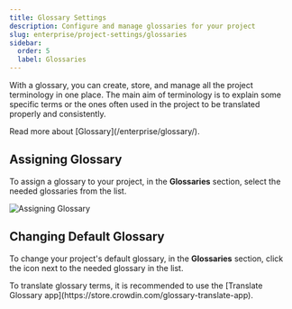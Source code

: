 ```yaml
---
title: Glossary Settings
description: Configure and manage glossaries for your project
slug: enterprise/project-settings/glossaries
sidebar:
  order: 5
  label: Glossaries
---
```



With a glossary, you can create, store, and manage all the project terminology in one place. The main aim of terminology is to explain some specific terms or the ones often used in the project to be translated properly and consistently.

<ReadMore>
  Read more about [Glossary](/enterprise/glossary/).
</ReadMore>

## Assigning Glossary

To assign a glossary to your project, in the **Glossaries** section, select the needed glossaries from the list.

<Image src={assigning} alt="Assigning Glossary" />

## Changing Default Glossary

To change your project's default glossary, in the **Glossaries** section, click the <Icon name="mdi:star-outline" class="inline-icon" /> icon next to the needed glossary in the list.

<Aside type="tip">
  To translate glossary terms, it is recommended to use the [Translate Glossary app](https://store.crowdin.com/glossary-translate-app).
</Aside>
